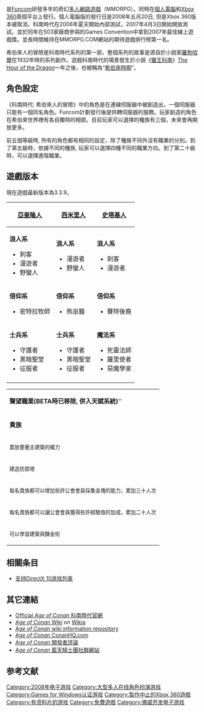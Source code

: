 {{NoteTA
| G1=Games
}}
{{Infobox VG
| title = 科南時代：希伯來人的冒險
| english = Age of Conan: Hyborian Adventures
| image = File:Age of Conan Hyborian Adventures Boxart.jpg
| caption = 游戏封面
| developer = [[Funcom|Funcom]]
| publisher = Funcom<br>[[Eidos_Interactive|Eidos Interactive]]<ref>[http://www.newsweb.no/index.asp?melding_ID=132427 Funcom and Eidos sign publishing agreement for ''Age of Conan''] - July 24, 2006 - retrieved on July 24, 2006</ref>
| designer =[[Craig_Morrison|Craig Morrison]]
| composer = Knut Avenstroup Haugen
| engine = [[Funcom|DreamWorld Engine]]，使用[[SpeedTree|SpeedTree]] <ref>[http://forums.ageofconan.com/showthread.php?t=21821 Funcom Brings SpeedTree©RT Into ''Age of Conan''] - October 1, 2006 - retrieved on April 6, 2007</ref>
| released = '''Microsoft Windows'''{{Vgrelease|NA|2008年5月20日<ref>[http://www.funcom.com/wsp/funcom/frontend.cgi?func=publish.show&func_id=1258&table=CONTENT Funcom sets new release date for ''Age of Conan''] {{webarchive|url=https://web.archive.org/web/20160303231146/http://www.funcom.com/wsp/funcom/frontend.cgi?func=publish.show&func_id=1258&table=CONTENT |date=2016-03-03 }} - retrieved on March 28, 2008</ref>|EU|2008年5月23日<ref>[http://www.tentonhammer.com/node/30101 Pharamond Posts a Clarification About the Release Date of Age of Conan] - retrieved the 28th of April, 2008. Statement also mentioned in fanletters.</ref>}}'''Xbox 360'''<br>取消
| genre = [[MMORPG|MMORPG]]
| modes =
| platforms = [[Microsoft_Windows|Microsoft Windows]], [[Xbox_360|Xbox 360]]<ref name="autogenerated1">[http://news.teamxbox.com/xbox/12423/Age-of-Conan-Confirmed-for-Xbox-360/ ''Age of Conan'' Confirmed for Xbox 360] - December 10, 2006 - retrieved on December 12, 2006</ref>
| onlinegame = 1
}}

{{vgname|科南時代：希伯來人的冒險|en=Age of Conan: Hyborian Adventures}}是[[Funcom|Funcom]]研發多年的奇幻[[MMORPG|多人網路遊戲]]（MMORPG）。同時在[[個人電腦|個人電腦]]和[[Xbox_360|Xbox 360]]兩個平台上發行。個人電腦版的發行日是2008年五月20日, 但是Xbox 360版本被取消。科南時代在2006年夏天開始內部測試，2007年4月3日開始開放測試。並於同年在503家廠商參與的Games Convention中拿到2007年最佳線上遊戲獎。並長時間維持在MMORPG.COM網站的期待遊戲排行榜第一名。

希伯來人的冒險是科南時代系列的第一部，整個系列的故事是源自於小說家[[羅勃哈爾|羅勃哈爾]]在1932年時的系列創作。遊戲科南時代的場景發生於小說《[[蠻王科南|蠻王科南]]》[[The_Hour_of_the_Dragon|The Hour of the Dragon]]一年之後，也被稱為“[[希伯來時期|希伯來時期]]”。

== 角色設定 ==
{{main|科南時代的角色}}

《科南時代: 希伯來人的冒險》中的角色是在連線伺服器中被創造出，一個伺服器只能有一個同名角色。Funcom計劃發行後提供轉伺服器的服務。玩家創造的角色在希伯來世界裡有各自獨特的相貌。目前玩家可以選擇的種族有三個，未來會再開放更多。

前五個等級時, 所有的角色都有相同的設定，除了種族不同外沒有職業的分別。到了第五級時，依據不同的種族, 玩家可以選擇四種不同的職業方向。到了第二十級時，可以選擇進階職業。

== 遊戲版本 ==

現在遊戲最新版本為3.3.9。

{| class="wikitable"
|-
! [https://web.archive.org/web/20071113080702/http://community.ageofconan.com/wsp/conan/frontend.cgi?session=yg4t9ytjsa81txr97eko3fkrpl57yv&func=publish.show&template=content&func_id=1649&sort=PRIORITY&table=CONTENT 亞奎隆人]
! [https://web.archive.org/web/20071013114433/http://community.ageofconan.com/wsp/conan/frontend.cgi?session=yg4t9ytjsa81txr97eko3fkrpl57yv&func=publish.show&template=content&func_id=1590&sort=PRIORITY&table=CONTENT 西米里人]
! [https://web.archive.org/web/20080121083529/http://community.ageofconan.com/wsp/conan/frontend.cgi?session=yg4t9ytjsa81txr97eko3fkrpl57yv&func=publish.show&template=content&func_id=1543&sort=PRIORITY&table=CONTENT 史塔基人]
|-
| '''浪人系'''

* 刺客
* 漫遊者
* 野蠻人
| '''浪人系'''

* 漫遊者
* 野蠻人
| '''浪人系'''

* 刺客
* 漫遊者
|-
| '''信仰系'''

* 密特拉牧師
| '''信仰系'''

* 熊巫醫
| '''信仰系'''

* 賽特後裔
|-
| '''士兵系'''

* 守護者
* 黑暗聖堂
* 征服者
| '''士兵系'''

* 守護者
* 黑暗聖堂
* 征服者
| '''魔法系'''

* 死靈法師
* 羅里使者
* 惡魔學家
|-
|}

{| class="wikitable"
| ALIGN="center" colspan="4"| '''聲望職業(BETA時已移除, 併入天賦系統)'''''
|-
| '''貴族'''
| '''師傅'''
| '''工匠'''
| '''指揮官'''
|-
| <small>置放要塞主建築的權力</small>
| <small>可以有學徒追隨, 並在主人下線時繼續採集資源</small>
| <small>可以在公會村莊中置放工廠等建築</small>
| <small>隊伍人數上限可以多一人</small>
|-
| <small>建造防禦塔</small>
| <small>建造馬廄, 可以升級馬匹的能力</small>
| <small>每名工匠都可以增加些許公會會員採集木頭的能力，累加三十人次</small>
| <small>可以建設軍營, 軍營可以訓練出保護村莊的電腦操作的士兵</small>
|-
| <small>每名貴族都可以增加些許公會會員採集金塊的能力，累加三十人次</small>
| <small>每名師傅都可以增加些許公會會員採集石頭的能力，累加三十人次</small>
| <small>可以學習所有種類的工藝製作</small>
| <small>每名指揮官都可以增加些許公會會員採集鐵礦的能力，累加三十人次</small>
|-
| <small>每名貴族都可以讓公會會員獲得些許經驗值的加成，累加二十人次</small>
| <small>可以學習盔甲製造</small>
|
| <small>可以繪製戰術計劃，執行更多的戰術隊型</small>
|-
| <small>可以學習建築與鍊金術</small>
|
|
| <small>可以學習武器製造</small>
|}

== 相關条目 ==

* [[支持DirectX_10游戏列表|支持DirectX 10游戏列表]]

== 其它連結 ==

* [http://www.ageofconan.com/ Official ''Age of Conan'' 科南時代官網]
* [http://aoc.wikia.com ''Age of Conan'' Wiki] on [[Wikia|Wikia]]
* [http://www.wikiaoc.com ''Age of Conan'' wiki information repository]
* [https://web.archive.org/web/20140517161624/http://conanhq.com/ ''Age of Conan'' ConanHQ.com]
* [http://www.conan.ch/conanonline/interview_quotes.htm ''Age of Conan'' 開發者評論]
* [https://web.archive.org/web/20091125132804/http://www.kbsguild.com/ ''Age of Conan'' 藍天騎士團社群網站]

== 参考文献 ==

{{reflist}}

{{DEFAULTSORT:Age Of Conan, Unchained}}
[[Category:2008年电子游戏|Category:2008年电子游戏]]
[[Category:大型多人在线角色扮演游戏|Category:大型多人在线角色扮演游戏]]
[[Category:Games_for_Windows认证游戏|Category:Games for Windows认证游戏]]
[[Category:製作中止的Xbox_360遊戲|Category:製作中止的Xbox 360遊戲]]
[[Category:有资料片的游戏|Category:有资料片的游戏]]
[[Category:免費遊戲|Category:免費遊戲]]
[[Category:挪威开发电子游戏|Category:挪威开发电子游戏]]